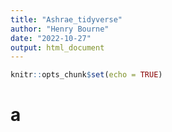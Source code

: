 ```yaml
---
title: "Ashrae_tidyverse"
author: "Henry Bourne"
date: "2022-10-27"
output: html_document
---
```


```r
knitr::opts_chunk$set(echo = TRUE)
```

# a
